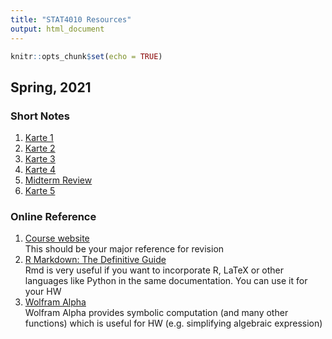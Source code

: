 ```yaml
---
title: "STAT4010 Resources"
output: html_document
---
```


```r
knitr::opts_chunk$set(echo = TRUE)
```

## Spring, 2021

### Short Notes
1. [Karte 1](2021S/Karte-1.html)  
2. [Karte 2](2021S/Karte-2.html)  
3. [Karte 3](2021S/Karte-3.html)  
4. [Karte 4](2021S/Karte-4.html)  
5. [Midterm Review](2021S/Midterm-Review.html)  
6. [Karte 5](2021S/Karte-5.html)  

### Online Reference
1. [Course website](https://sites.google.com/site/kwchankeith/teaching/s4010/s4010-2021Spring)  
This should be your major reference for revision  
2. [R Markdown: The Definitive Guide](https://bookdown.org/yihui/rmarkdown/)  
Rmd is very useful if you want to incorporate R, LaTeX or other languages like Python in the same documentation. You can use it for your HW  
3. [Wolfram Alpha](https://www.wolframalpha.com/)  
Wolfram Alpha provides symbolic computation (and many other functions) which is useful for HW (e.g. simplifying algebraic expression)  